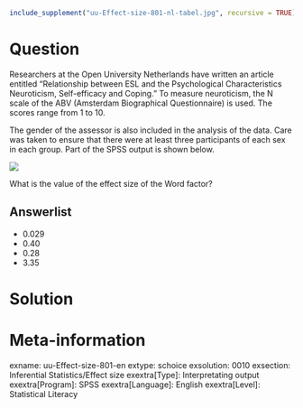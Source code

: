 ```r
include_supplement("uu-Effect-size-801-nl-tabel.jpg", recursive = TRUE)
```

Question
========

Researchers at the Open University Netherlands have written an article entitled "Relationship between ESL and the Psychological Characteristics Neuroticism, Self-efficacy and Coping." To measure neuroticism, the N scale of the ABV (Amsterdam Biographical Questionnaire) is used. The scores range from 1 to 10.

The gender of the assessor is also included in the analysis of the data. Care was taken to ensure that there were at least three participants of each sex in each group. Part of the SPSS output is shown below.

![](uu-Effect-size-801-nl-tabel.jpg)

What is the value of the effect size of the Word factor?

Answerlist
----------

* 0.029
* 0.40
* 0.28
* 3.35

Solution
========

Meta-information
================
exname: uu-Effect-size-801-en
extype: schoice
exsolution: 0010
exsection: Inferential Statistics/Effect size
exextra[Type]: Interpretating output
exextra[Program]: SPSS
exextra[Language]: English
exextra[Level]: Statistical Literacy
